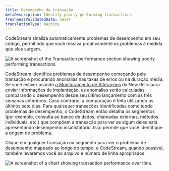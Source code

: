 ```yaml
---
title: Desempenho de transação
metaDescription: Identify poorly performing transactions.
freshnessValidatedDate: never
translationType: machine
---
```




CodeStream sinaliza automaticamente problemas de desempenho em seu código, permitindo que você resolva proativamente os problemas à medida que eles surgem.

<img
  title="Transaction performance section showing poorly performing transactions"
  alt="A screenshot of the Transaction performance section showing poorly performing transactions."
  src={codestreamCodeLevelAnomalies}
/>

CodeStream identifica problemas de desempenho começando pela transação e procurando anomalias nas taxas de erros ou na duração média. Se você estiver usando [o Monitoramento de Alterações](/docs/change-tracking/change-tracking-introduction/) da New Relic para enviar informações de implantação, as anomalias serão calculadas comparando o desempenho desde seu último lançamento com as três semanas anteriores. Caso contrário, a comparação é feita utilizando os últimos sete dias. Para quaisquer transações identificadas como tendo problemas de desempenho, o CodeStream então detalha os segmentos (por exemplo, consulta ao banco de dados, chamadas externas, métodos individuais, etc.) que compõem a transação para ver se algum deles está apresentando desempenho insatisfatório. Isso permite que você identifique a origem do problema.

Clique em qualquer transação ou segmento para ver o problema de desempenho mapeado ao longo do tempo, e CodeStream, quando possível, também levaremos você ao arquivo e número de linha apropriados.

<img
  title="Chart of transaction performance over time"
  alt="A screenshot of a chart showing transaction performance over time."
  src={codestreamAnomalousDuration}
/>